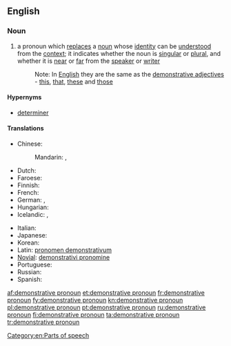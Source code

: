==English==

===Noun===
{{en-noun|sg=[[demonstrative]] [[pronoun]]}}

# {{grammar}} a pronoun which [[replace]]s a [[noun]] whose [[identity]] can be [[understood]] from the [[context]]; it indicates whether the noun is [[singular]] or [[plural]], and whether it is [[near]] or [[far]] from the [[speaker]] or [[writer]]
#: Note: In [[English]] they are the same as the [[demonstrative adjective]]s - [[this]], [[that]], [[these]] and [[those]]

====Hypernyms====
* [[determiner]]

====Translations====
{{trans-top|pronoun which replaces a noun}}
* Chinese:
*: Mandarin: {{t-|cmn|指示代詞|sc=Hani}}, {{t-|cmn|指示代词|tr=zhǐshì dàicí|sc=Hani}}
* Dutch: {{t-|nl|aanwijzend voornaamwoord|n}}
* Faroese: {{t|fo|ávísingarfornavn|n}}
* Finnish: {{t+|fi|demonstratiivipronomini}}
* French: {{t+|fr|pronom démonstratif|m}}
* German: {{t+|de|hinweisendes Fürwort|n}}, {{t+|de|Demonstrativpronomen|n}}
* Hungarian: {{t-|hu|mutató névmás}}
* Icelandic: {{t+|is|ábendingarfornafn|n}}, {{t|is|sérstætt ábendingarfornafn|n}}
{{trans-mid}}
* Italian: {{t-|it|pronome dimostrativo|m}}
* Japanese: {{t|ja|指示代名詞|tr=しじだいめいし shiji daimeishi|sc=Jpan}}
* Korean: {{t|ko|지시대명사|tr=jisidaemyeongsa|sc=Kore}}
* Latin: [[pronomen demonstrativum]]
* [[Novial]]: [[demonstrativi pronomine]]
* Portuguese: {{t|pt|pronome demonstrativo|m}}
* Russian: {{t|ru|указательное местоимение|n|tr=ukazátel’noje mestoiménije}}
* Spanish: {{t-|es|pronombre demostrativo|m}}
{{trans-bottom}}

[[Category:en:Parts of speech]]

[[af:demonstrative pronoun]]
[[et:demonstrative pronoun]]
[[fr:demonstrative pronoun]]
[[fy:demonstrative pronoun]]
[[kn:demonstrative pronoun]]
[[pl:demonstrative pronoun]]
[[pt:demonstrative pronoun]]
[[ru:demonstrative pronoun]]
[[fi:demonstrative pronoun]]
[[ta:demonstrative pronoun]]
[[tr:demonstrative pronoun]]